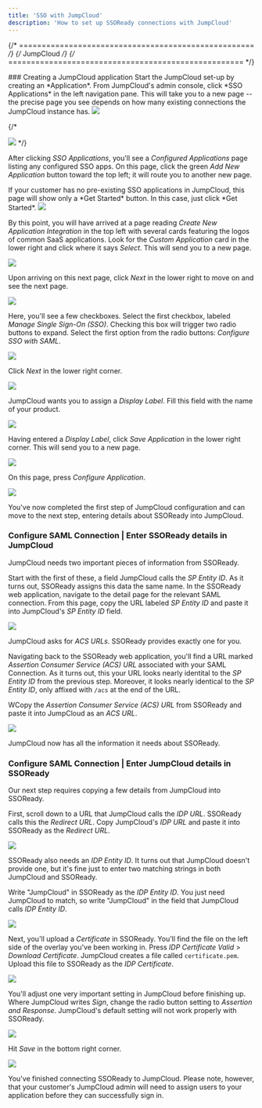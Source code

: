 ```yaml
---
title: 'SSO with JumpCloud'
description: 'How to set up SSOReady connections with JumpCloud'
--- 
```


{/* ==================================================== */}
{/*                       JumpCloud                           */}
{/* ==================================================== */}


<Steps>
### Creating a JumpCloud application
Start the JumpCloud set-up by creating an *Application*. From JumpCloud's admin console, click *SSO Applications* in the left navigation pane. This will take you to a new page -- the precise page you see depends on how many existing connections the JumpCloud instance has. 

<Frame caption="Navigating to 'SSO Applications' in JumpCloud">
  <img src="/docs/assets/idp-assets/jumpcloud/jumpcloud0.png" />
</Frame>

{/*
<Frame caption="xxxxx">
  <img src="/docs/assets/idp-assets/jumpcloud/jumpcloud1.png" />
</Frame>
*/}

After clicking *SSO Applications*, you'll see a *Configured Applications* page listing any configured SSO apps. On this page, click the green *Add New Application* button toward the top left; it will route you to another new page.

<Note>
If your customer has no pre-existing SSO applications in JumpCloud, this page will show only a *Get Started* button. In this case, just click *Get Started*.
</Note>

<Frame caption="Adding a new application in JumpCloud">
  <img src="/docs/assets/idp-assets/jumpcloud/jumpcloud1b.png" />
</Frame>

By this point, you will have arrived at a page reading *Create New Application Integration* in the top left with several cards featuring the logos of common SaaS applications. Look for the *Custom Application* card in the lower right and click where it says *Select*. This will send you to a new page.

<Frame caption="Choosing to create a 'custom application'">
  <img src="/docs/assets/idp-assets/jumpcloud/jumpcloud2.png" />
</Frame>

Upon arriving on this next page, click *Next* in the lower right to move on and see the next page.

<Frame caption="Selecting 'Next' to move on">
  <img src="/docs/assets/idp-assets/jumpcloud/jumpcloud3.png" />
</Frame>

Here, you'll see a few checkboxes. Select the first checkbox, labeled *Manage Single Sign-On (SSO)*. Checking this box will trigger two radio buttons to expand. Select the first option from the radio buttons: *Configure SSO with SAML*. 

<Frame caption="Choosing to configure the application with SAML SSO">
  <img src="/docs/assets/idp-assets/jumpcloud/jumpcloud4.png" />
</Frame>

Click *Next* in the lower right corner.

<Frame caption="Selecting 'Next' to move on">
  <img src="/docs/assets/idp-assets/jumpcloud/jumpcloud4b.png" />
</Frame>

JumpCloud wants you to assign a *Display Label*. Fill this field with the name of your product.

<Frame caption="Setting a 'Display Label' in JumpCloud">
  <img src="/docs/assets/idp-assets/jumpcloud/jumpcloud5.png" />
</Frame>

Having entered a *Display Label*,  click *Save Application* in the lower right corner. This will send you to a new page. 

<Frame caption="Saving the application to move on">
  <img src="/docs/assets/idp-assets/jumpcloud/jumpcloud5b.png" />
</Frame>

On this page, press *Configure Application*.

<Frame caption="Selecting 'Configure Application' to move on">
  <img src="/docs/assets/idp-assets/jumpcloud/jumpcloud6.png" />
</Frame>

You've now completed the first step of JumpCloud configuration and can move to the next step, entering details about SSOReady into JumpCloud.


### Configure SAML Connection | Enter SSOReady details in JumpCloud

JumpCloud needs two important pieces of information from SSOReady.

Start with the first of these, a field JumpCloud calls the *SP Entity ID*. As it turns out, SSOReady assigns this data the same name. In the SSOReady web application, navigate to the detail page for the relevant SAML connection. From this page, copy the URL labeled *SP Entity ID* and paste it into JumpCloud's *SP Entity ID* field.

<Frame caption="Inputting an 'SP Entity ID' in JumpCloud">
  <img src="/docs/assets/idp-assets/jumpcloud/jumpcloud7.png" />
</Frame>

JumpCloud asks for *ACS URLs*. SSOReady provides exactly one for you. 

Navigating back to the SSOReady web application, you'll find a URL marked *Assertion Consumer Service (ACS) URL* associated with your SAML Connection. As it turns out, this your URL looks nearly identital to the *SP Entity ID* from the previous step. Moreover, it looks nearly identical to the *SP Entity ID*, only affixed with `/acs` at the end of the URL. 

WCopy the *Assertion Consumer Service (ACS) URL* from SSOReady and paste it into JumpCloud as an *ACS URL*. 


<Frame caption="Pasting the ACS URL into JumpCloud">
  <img src="/docs/assets/idp-assets/jumpcloud/jumpcloud7b.png" />
</Frame>

JumpCloud now has all the information it needs about SSOReady. 


### Configure SAML Connection | Enter JumpCloud details in SSOReady

Our next step requires copying a few details from JumpCloud into SSOReady.

First, scroll down to a URL that JumpCloud calls the *IDP URL*. SSOReady calls this the *Redirect URL*. Copy JumpCloud's *IDP URL* and paste it into SSOReady as the *Redirect URL*. 

<Frame caption="Copying the JumpCloud 'IDP URL,' which will become the 'Redirect URL' in SSOReady">
  <img src="/docs/assets/idp-assets/jumpcloud/jumpcloud8.png" />
</Frame>

SSOReady also needs an *IDP Entity ID*. It turns out that JumpCloud doesn't provide one, but it's fine just to enter two matching strings in both JumpCloud and SSOReady.

Write "JumpCloud" in SSOReady as the *IDP Entity ID*. You just need JumpCloud to match, so write "JumpCloud" in the field that JumpCloud calls *IDP Entity ID*. 

<Frame caption="Setting the 'IDP Entity ID' in JumpCloud">
  <img src="/docs/assets/idp-assets/jumpcloud/jumpcloud8b.png" />
</Frame>

Next, you'll upload a *Certificate* in SSOReady. You'll find the file on the left side of the overlay you've been working in. Press *IDP Certificate Valid* > *Download Certificate*. JumpCloud creates a file called `certificate.pem`. Upload this file to SSOReady as the *IDP Certificate*.

<Frame caption="Finding the certificate.pem file in JumpCloud">
  <img src="/docs/assets/idp-assets/jumpcloud/jumpcloud8c.png" />
</Frame>

You'll adjust one very important setting in JumpCloud before finishing up. Where JumpCloud writes *Sign*, change the radio button setting to *Assertion and Response*. JumpCloud's default setting will not work properly with SSOReady. 


<Frame caption="Instructing JumpCloud to sign both SAML assertions and responses">
  <img src="/docs/assets/idp-assets/jumpcloud/jumpcloud9.png" />
</Frame>

Hit *Save* in the bottom right corner.

<Frame caption="Hitting 'Save' to finish our set-up">
  <img src="/docs/assets/idp-assets/jumpcloud/jumpcloud8d.png" />
</Frame>

You've finished connecting SSOReady to JumpCloud. Please note, however, that your customer's JumpCloud admin will need to assign users to your application before they can successfully sign in.

</Steps>